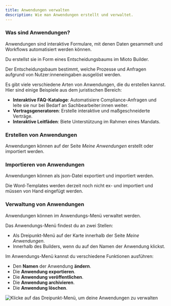 ```yaml
---
title: Anwendungen verwalten
description: Wie man Anwendungen erstellt und verwaltet.
---
```


### Was sind Anwendungen?

Anwendungen sind interaktive Formulare, mit denen Daten gesammelt und Workflows automatisiert werden können.

Du erstellst sie in Form eines Entscheidungsbaums im Mioto Builder.

Der Entscheidungsbaum bestimmt, welche Prozesse und Anfragen aufgrund von Nutzer:inneneingaben ausgelöst werden.

Es gibt viele verschiedene Arten von Anwendungen, die du erstellen kannst. Hier sind einige Beispiele aus dem juristischen Bereich:
 * **Interaktive FAQ-Kataloge**: Automatisiere Compliance-Anfragen und leite sie nur bei Bedarf an Sachbearbeiter:innen weiter.
 * **Vertragsgeneratoren**: Erstelle interaktive und maßgeschneiderte Verträge.
 * **Interaktive Leitfäden**: Biete Unterstützung im Rahmen eines Mandats.

### Erstellen von Anwendungen

Anwendungen können auf der Seite *Meine Anwendungen* erstellt oder importiert werden. 

### Importieren von Anwendungen

Anwendungen können als json-Datei exportiert und importiert werden.

Die Word-Templates werden derzeit noch nicht ex- und importiert und müssen von Hand eingefügt werden.

### Verwaltung von Anwendungen

Anwendungen können im Anwendungs-Menü verwaltet werden.

Das Anwendungs-Menü findest du an zwei Stellen:
 * Als Dreipunkt-Menü auf der Karte innerhalb der Seite *Meine Anwendungen*.
 * Innerhalb des Builders, wenn du auf den Namen der Anwendung klickst.

Im Anwendungs-Menü kannst du verschiedene Funktionen ausführen:
 * Den **Namen** der Anwendung **ändern**.
 * Die **Anwendung exportieren**.
 * Die **Anwendung veröffentlichen**.
 * Die **Anwendung archivieren**.
 * Die **Anwendung löschen**.

![Klicke auf das Dreipunkt-Menü, um deine Anwendungen zu verwalten](/img/Anwendungen.png "Klicke auf das Dreipunkt-Menü, um deine Anwendungen zu verwalten")
